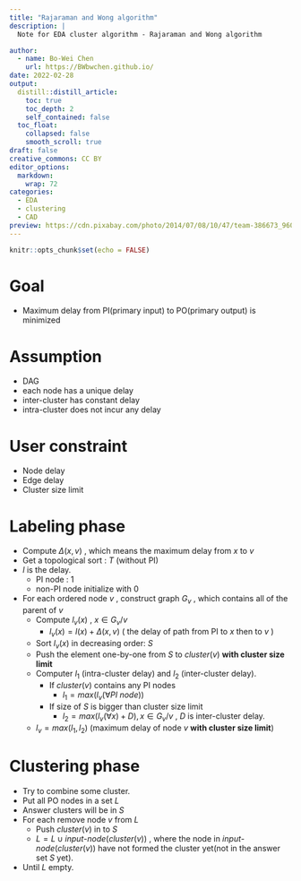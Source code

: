 ```yaml
---
title: "Rajaraman and Wong algorithm"
description: |
  Note for EDA cluster algorithm - Rajaraman and Wong algorithm

author:
  - name: Bo-Wei Chen
    url: https://BWbwchen.github.io/
date: 2022-02-28
output:
  distill::distill_article:
    toc: true
    toc_depth: 2
    self_contained: false
  toc_float: 
    collapsed: false
    smooth_scroll: true
draft: false
creative_commons: CC BY
editor_options: 
  markdown: 
    wrap: 72
categories:
  - EDA
  - clustering
  - CAD
preview: https://cdn.pixabay.com/photo/2014/07/08/10/47/team-386673_960_720.jpg
---
```



```r
knitr::opts_chunk$set(echo = FALSE)
```

# Goal
- Maximum delay from PI(primary input) to PO(primary output) is minimized

# Assumption
- DAG
- each node has a unique delay
- inter-cluster has constant delay
- intra-cluster does not incur any delay

# User constraint
- Node delay
- Edge delay
- Cluster size limit

# Labeling phase
- Compute $\Delta(x, v)$ , which means the maximum delay from $x$ to $v$
- Get a topological sort : $T$ (without PI)
- $l$ is the delay.
	- PI node : 1
	- non-PI node initialize with 0
- For each ordered node $v$ , construct graph $G_v$ , which contains all of the parent of $v$
	- Compute $l_v(x)$ , $x \in G_v / {v}$
		- $l_v(x) = l(x) + \Delta(x, v)$ ( the delay of path from PI to $x$ then to $v$ )
	- Sort $l_v(x)$ in decreasing order: $S$
	- Push the element one-by-one from $S$ to $cluster(v)$ **with cluster size limit**
	- Computer $l_1$ (intra-cluster delay) and $l_2$ (inter-cluster delay).
		- If $cluster(v)$ contains any PI nodes
			- $l_1 = max(l_v(\forall PI \text{ } node))$
		- If size of $S$ is bigger than cluster size limit
			- $l_2 = max(l_v(\forall x) + D), x \in G_v / v$ , $D$ is inter-cluster delay.
	- $l_v = max(l_1, l_2)$ (maximum delay of node $v$ **with cluster size limit**)

# Clustering phase
- Try to combine some cluster.
- Put all PO nodes in a set $L$
- Answer clusters will be in $S$
- For each remove node $v$ from $L$
	- Push $cluster(v)$ in to $S$
	- $L = L \cup input \text{-} node(cluster(v))$ , where the node in $input \text{-} node(cluster(v))$ have not formed the cluster yet(not in the answer set $S$ yet).
- Until $L$ empty.